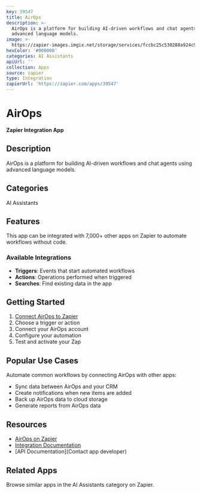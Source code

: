 ```yaml
---
key: 39547
title: AirOps
description: >-
  AirOps is a platform for building AI-driven workflows and chat agents using
  advanced language models.
image: >-
  https://zapier-images.imgix.net/storage/services/fccbc25c530288a924c955deaaa8303a.png?auto=format%2Ccompress&ixlib=python-3.0.0&q=50
hexColor: '#000000'
categories: AI Assistants
apiUrl: ''
collection: Apps
source: zapier
type: Integration
zapierUrl: 'https://zapier.com/apps/39547'
---
```

# AirOps

**Zapier Integration App**

## Description

AirOps is a platform for building AI-driven workflows and chat agents using advanced language models.

## Categories

AI Assistants

## Features

This app can be integrated with 7,000+ other apps on Zapier to automate workflows without code.

### Available Integrations

- **Triggers**: Events that start automated workflows
- **Actions**: Operations performed when triggered
- **Searches**: Find existing data in the app

## Getting Started

1. [Connect AirOps to Zapier](https://zapier.com/apps/39547)
2. Choose a trigger or action
3. Connect your AirOps account
4. Configure your automation
5. Test and activate your Zap

## Popular Use Cases

Automate common workflows by connecting AirOps with other apps:

- Sync data between AirOps and your CRM
- Create notifications when new items are added
- Back up AirOps data to cloud storage
- Generate reports from AirOps data

## Resources

- [AirOps on Zapier](https://zapier.com/apps/39547)
- [Integration Documentation](https://zapier.com/apps/39547/integrations)
- [API Documentation](Contact app developer)

## Related Apps

Browse similar apps in the AI Assistants category on Zapier.
